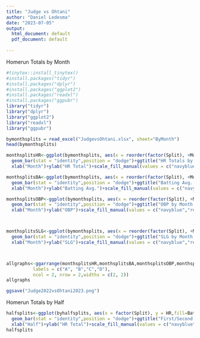 ---
title: "Judge vs Ohtani"
author: "Daniel Ledesma"
date: "2023-07-05"
output:
  html_document: default
  pdf_document: default
  
---

Homerun Totals by Month

```{r fig.width=15 , fig.height= 10}
#tinytex::install_tinytex()
#install.packages("tidyr")
#install.packages("dplyr")
#install.packages("ggplot2")
#install.packages("readxl")
#install.packages("ggpubr")
library("tidyr")
library("dplyr")
library("ggplot2")
library("readxl")
library("ggpubr")

bymonthsplits = read_excel("JudgevsOhtani.xlsx", sheet="ByMonth") 
head(bymonthsplits)

monthsplitsHR<-ggplot(bymonthsplits, aes(x = reorder(factor(Split), +MonthIndex), y = HR,fill=Batter)) + 
  geom_bar(stat = "identity",position = "dodge")+ggtitle("HR Totals by Month: \nJudge (2022) vs Ohtani (2023)")+geom_text(aes(label=HR),vjust=-.5, hjust=0.5, size=3.5,position = position_dodge(width = 1))+
  xlab("Month")+ylab("HR Total")+scale_fill_manual(values = c("navyblue","red"))

monthsplitsBA<-ggplot(bymonthsplits, aes(x = reorder(factor(Split), +MonthIndex), y = BA,fill=Batter)) + 
  geom_bar(stat = "identity",position = "dodge")+ggtitle("Batting Avg. by Month: \nJudge (2022) vs Ohtani (2023)")+geom_text(aes(label=BA),vjust=-.5, hjust=0.5, size=3.5,position = position_dodge(width = 1))+
  xlab("Month")+ylab("Batting Avg.")+scale_fill_manual(values = c("navyblue","red"))

monthsplitsOBP<-ggplot(bymonthsplits, aes(x = reorder(factor(Split), +MonthIndex), y = OBP,fill=Batter)) + 
  geom_bar(stat = "identity",position = "dodge")+ggtitle("OBP by Month: \nJudge (2022) vs Ohtani (2023)")+geom_text(aes(label=OBP),vjust=-.5, hjust=0.5, size=3.5,position = position_dodge(width = 1))+
  xlab("Month")+ylab("OBP")+scale_fill_manual(values = c("navyblue","red"))



monthsplitsSLG<-ggplot(bymonthsplits, aes(x = reorder(factor(Split), +MonthIndex), y = SLG,fill=Batter)) + 
  geom_bar(stat = "identity",position = "dodge")+ggtitle("SLG by Month: \nJudge (2022) vs Ohtani (2023)")+geom_text(aes(label=SLG),vjust=-.5, hjust=0.5, size=3.5,position = position_dodge(width = 1))+
  xlab("Month")+ylab("SLG")+scale_fill_manual(values = c("navyblue","red"))



allgraphs<-ggarrange(monthsplitsHR,monthsplitsBA,monthsplitsOBP,monthsplitsSLG,
          labels = c("A", "B","C","D"),
          ncol = 2, nrow = 2,widths = c(2, 2))
allgraphs

ggsave("Judge2022vsOhtani2023.png")

```


Homerun Totals by Half

```{r}


halfsplits<-ggplot(byhalfsplits, aes(x = factor(Split), y = HR,fill=Batter)) + 
  geom_bar(stat = "identity",position = "dodge")+ggtitle("First/Second Half Splits: \nJudge (2022) vs Ohtani (2023)") +geom_text(aes(label=HR),vjust=-.5, hjust=0.5, size=3.5,position = position_dodge(width = 1))+
  xlab("Half")+ylab("HR Total")+scale_fill_manual(values = c("navyblue","red"))
halfsplits

```




